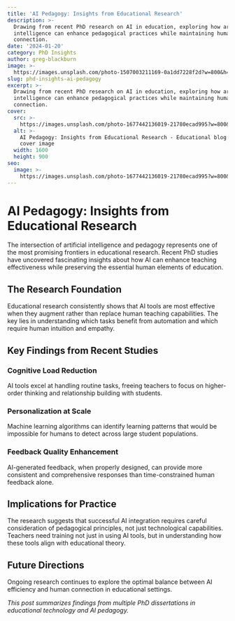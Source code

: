 ```yaml
---
title: 'AI Pedagogy: Insights from Educational Research'
description: >-
  Drawing from recent PhD research on AI in education, exploring how artificial
  intelligence can enhance pedagogical practices while maintaining human
  connection.
date: '2024-01-20'
category: PhD Insights
author: greg-blackburn
image: >-
  https://images.unsplash.com/photo-1507003211169-0a1dd7228f2d?w=800&h=400&fit=crop
slug: phd-insights-ai-pedagogy
excerpt: >-
  Drawing from recent PhD research on AI in education, exploring how artificial
  intelligence can enhance pedagogical practices while maintaining human
  connection.
cover:
  src: >-
    https://images.unsplash.com/photo-1677442136019-21780ecad995?w=800&h=400&fit=crop
  alt: >-
    AI Pedagogy: Insights from Educational Research - Educational blog post
    cover image
  width: 1600
  height: 900
seo:
  image: >-
    https://images.unsplash.com/photo-1677442136019-21780ecad995?w=800&h=400&fit=crop
---
```


# AI Pedagogy: Insights from Educational Research

The intersection of artificial intelligence and pedagogy represents one of the most promising frontiers in educational research. Recent PhD studies have uncovered fascinating insights about how AI can enhance teaching effectiveness while preserving the essential human elements of education.

## The Research Foundation

Educational research consistently shows that AI tools are most effective when they augment rather than replace human teaching capabilities. The key lies in understanding which tasks benefit from automation and which require human intuition and empathy.

## Key Findings from Recent Studies

### Cognitive Load Reduction
AI tools excel at handling routine tasks, freeing teachers to focus on higher-order thinking and relationship building with students.

### Personalization at Scale
Machine learning algorithms can identify learning patterns that would be impossible for humans to detect across large student populations.

### Feedback Quality Enhancement
AI-generated feedback, when properly designed, can provide more consistent and comprehensive responses than time-constrained human feedback alone.

## Implications for Practice

The research suggests that successful AI integration requires careful consideration of pedagogical principles, not just technological capabilities. Teachers need training not just in using AI tools, but in understanding how these tools align with educational theory.

## Future Directions

Ongoing research continues to explore the optimal balance between AI efficiency and human connection in educational settings.

*This post summarizes findings from multiple PhD dissertations in educational technology and AI pedagogy.*
